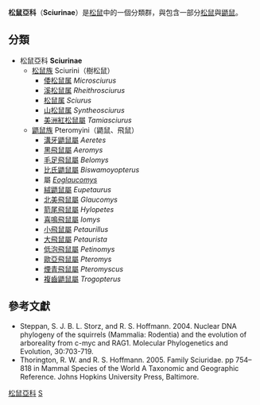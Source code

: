 {{Automatic taxobox
| taxon = Sciurinae
| authority = [[Wilhelm_Friedrich_Hemprich|Hemprich]], 1820
| fossil_range = [[始新世|始新世]]後期 - 現在
| image = Sciuridae Poas1.jpg
| image_caption = ''Syntheosciurus brochus''
}}
'''松鼠亞科'''（'''Sciurinae'''）是[[松鼠|松鼠]]中的一個分類群，與包含一部分[[松鼠|松鼠]]與[[鼯鼠|鼯鼠]]。

==分類==
*松鼠亞科 '''Sciurinae'''
**[[松鼠族|松鼠族]] Sciurini（樹松鼠）
***[[倭松鼠属|倭松鼠属]] ''Microsciurus''
***[[溪松鼠属|溪松鼠属]] ''Rheithrosciurus''
***[[松鼠属|松鼠属]] ''Sciurus''
***[[山松鼠属|山松鼠属]] ''Syntheosciurus''
***[[美洲紅松鼠屬|美洲紅松鼠屬]] ''Tamiasciurus''
**[[鼯鼠族|鼯鼠族]] Pteromyini（鼯鼠、飛鼠）
***[[溝牙鼯鼠屬|溝牙鼯鼠屬]] ''Aeretes''
***[[黑飛鼠屬|黑飛鼠屬]] ''Aeromys''
***[[毛足飛鼠屬|毛足飛鼠屬]] ''Belomys''
***[[比氏鼯鼠屬|比氏鼯鼠屬]] ''Biswamoyopterus''
***屬 ''[[Eoglaucomys|Eoglaucomys]]''
***[[絨鼯鼠屬|絨鼯鼠屬]] ''Eupetaurus''
***[[北美飛鼠屬|北美飛鼠屬]] ''Glaucomys''
***[[箭尾飛鼠屬|箭尾飛鼠屬]] ''Hylopetes''
***[[喜鳴飛鼠屬|喜鳴飛鼠屬]] ''Iomys''
***[[小飛鼠屬|小飛鼠屬]] ''Petaurillus''
***[[大飛鼠屬|大飛鼠屬]] ''Petaurista''
***[[低泡飛鼠屬|低泡飛鼠屬]] ''Petinomys''
***[[歐亞飛鼠屬|歐亞飛鼠屬]] ''Pteromys''
***[[煙青飛鼠屬|煙青飛鼠屬]] ''Pteromyscus''
***[[複齒鼯鼠屬|複齒鼯鼠屬]] ''Trogopterus''

==參考文獻==
*Steppan, S. J. B. L. Storz, and R. S. Hoffmann. 2004. Nuclear DNA phylogeny of the squirrels (Mammalia: Rodentia) and the evolution of arboreality from c-myc and RAG1. Molecular Phylogenetics and Evolution, 30:703-719.
*Thorington, R. W. and R. S. Hoffmann. 2005. Family Sciuridae. pp 754–818 in Mammal Species of the World A Taxonomic and Geographic Reference.  Johns Hopkins University Press, Baltimore.
{{Taxonbar|from=Q53106}}

[[Category:松鼠亞科|]]
[[Category:松鼠科|S]]